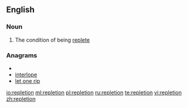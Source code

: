 ==English==

===Noun===
{{en-noun|-}}

# The condition of being [[replete]]

===Anagrams===
* {{alphagram|eeilnoprt}}
* [[interlope#English|interlope]]
* [[let one rip#English|let one rip]]

[[io:repletion]]
[[ml:repletion]]
[[pl:repletion]]
[[ru:repletion]]
[[te:repletion]]
[[vi:repletion]]
[[zh:repletion]]